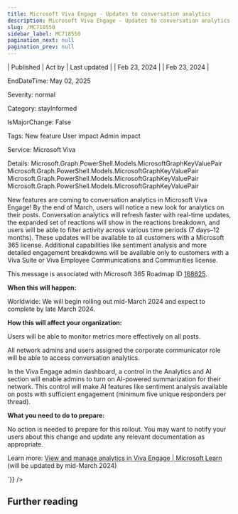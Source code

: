 ```yaml
---
title: Microsoft Viva Engage - Updates to conversation analytics
description: Microsoft Viva Engage - Updates to conversation analytics
slug: /MC718550
sidebar_label: MC718550
pagination_next: null
pagination_prev: null
---
```



| Published | Act by | Last updated |
| Feb 23, 2024 |  | Feb 23, 2024 |

EndDateTime: May 02, 2025

Severity: normal

Category: stayInformed

IsMajorChange: False

Tags: New feature User impact Admin impact

Service: Microsoft Viva

Details: Microsoft.Graph.PowerShell.Models.MicrosoftGraphKeyValuePair Microsoft.Graph.PowerShell.Models.MicrosoftGraphKeyValuePair Microsoft.Graph.PowerShell.Models.MicrosoftGraphKeyValuePair Microsoft.Graph.PowerShell.Models.MicrosoftGraphKeyValuePair

<div dangerouslySetInnerHTML={{__html:`
<p>New features are coming to conversation analytics in Microsoft Viva Engage! By the end of March, users will notice a new look for analytics on their posts. Conversation analytics will refresh faster with real-time updates, the expanded set of reactions will show in the reactions breakdown, and users will be able to filter activity across various time periods (7 days–12 months).  These updates will be available to all customers with a Microsoft 365 license. Additional capabilities like sentiment analysis and more detailed engagement breakdowns will be available only to customers with a Viva Suite or Viva Employee Communications and Communities license.<br></p><p>This message is associated with Microsoft 365 Roadmap ID <a href="https://www.microsoft.com/microsoft-365/roadmap?filters=&amp;searchterms=168625" target="_blank">168625</a>.</p><p><b>When this will happen:</b> 
</p><p>Worldwide: We will begin rolling out mid-March 2024 and expect to complete by late March 2024.&nbsp;<br></p><p><b>How this will affect your organization:</b><br></p><p>Users will be able to monitor metrics more effectively on all posts. </p><p>All network admins and users assigned the corporate communicator role will be able to access conversation analytics.<br></p><p>In the Viva Engage admin dashboard, a control in the Analytics and AI section will enable admins to turn on AI-powered summarization for their network. This control will make AI features like sentiment analysis available on posts with sufficient engagement (minimum five unique responders per thread). 
</p><p><b>What you need to do to prepare:</b> 
</p><p>No action is needed to prepare for this rollout. You may want to notify your users about this change and update any relevant documentation as appropriate.</p><p>Learn more: <a href="https://learn.microsoft.com//Viva/engage/analytics" target="_blank">View and manage analytics in Viva Engage | Microsoft Learn</a> (will be updated by mid-March 2024)</p>
`}} />

## Further reading
